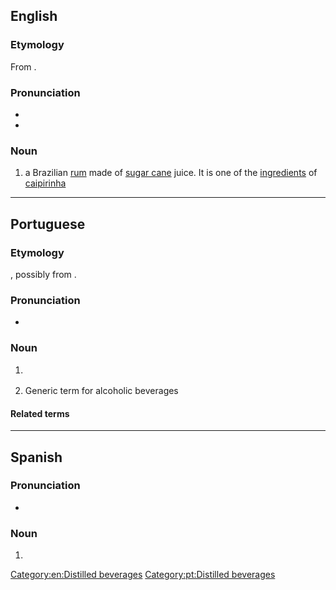 {{also|cachaca}}
==English==

===Etymology===
From {{bor|en|pt|cachaça}}.

===Pronunciation===
* {{IPA|en|/kəˈʃɑː.sə/}}
* {{hyphenation|en|ca|cha|ça}}

===Noun===
{{en-noun|~}}

# a Brazilian [[rum]] made of [[sugar cane]] juice. It is one of the [[ingredient]]s of [[caipirinha]]

[[Category:en:Distilled beverages]]

----

==Portuguese==

===Etymology===
{{unk|pt|title=Uncertain}}, possibly from {{m|pt|cachaço|t=boar}}.

===Pronunciation===
* {{a|Brazil}} {{IPA|pt|/kaˈʃasa/|/kaˈʃasɐ/}}

===Noun===
{{pt-noun|f}}

# {{l|en|cachaça}} {{gloss|a type of Brazilian rum}}
#: {{syn|pt|aguardente|aguardente de cana|cana|canha|q4=Rio Grande do Sul|pinga}}
# {{lb|pt|Brazil|informal}} Generic term for alcoholic beverages


====Related terms====
{{rel3|pt|cachaçada|cachaçaria|cachaceiro|encachaçado|encachaçar}}

[[Category:pt:Distilled beverages]]

----

==Spanish==

===Pronunciation===
* {{es-IPA|cachaza}}

===Noun===
{{es-noun|m}}

# {{l|en|cachaça}}